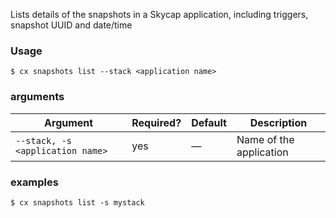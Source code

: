 Lists details of the snapshots in a Skycap application, including triggers, snapshot UUID and date/time

### Usage

```shell
$ cx snapshots list --stack <application name>
```

### arguments

| Argument | Required? | Default | Description |
|  ---  |  ---  |  ---  |  ---  |
| `--stack, -s <application name>` | yes | — | Name of the application |

### examples

```shell
$ cx snapshots list -s mystack
```

